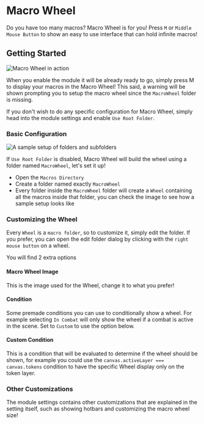 
# Macro Wheel

Do you have too many macros? Macro Wheel is for you\! Press `M` or
`Middle Mouse Button` to show an easy to use interface that can hold
infinite macros\!


## Getting Started
<Image src="/../public/images/Macro-Wheel/Macrowheel.png" alt="Macro Wheel in action" width={2000} height={2000} className={styles.wikiimage}/>

When you enable the module it will be already ready to go, simply press
M to display your macros in the Macro Wheel\! This said, a warning will
be shown prompting you to setup the macro wheel since the `MacroWheel`
folder is missing.

If you don't wish to do any specific configuration for Macro Wheel,
simply head into the module settings and enable `Use Root Folder`.

### Basic Configuration

<Image src="/../public/images/Macro-Wheel/Macrowheelsample.png" alt="A sample setup of folders and subfolders" width={2000} height={2000} className={styles.wikiimage}/>

If `Use Root Folder` is
disabled, Macro Wheel will build the wheel using a folder named
`MacroWheel`, let's set it up\!

  - Open the `Macros Directory`
  - Create a folder named exactly `MacroWheel`
  - Every folder inside the `MacroWheel` folder will create a `Wheel`
    containing all the macros inside that folder, you can check the
    image to see how a sample setup looks like

### Customizing the Wheel

Every `Wheel` is a `macro folder`, so to customize it, simply edit the
folder. If you prefer, you can open the edit folder dialog by clicking
with the `right mouse button` on a wheel.

You will find 2 extra options

#### Macro Wheel Image

This is the image used for the Wheel, change it to what you prefer\!

#### Condition

Some premade conditions you can use to conditionally show a wheel. For
example selecting `In Combat` will only show the wheel if a combat is
active in the scene. Set to `Custom` to use the option below.

#### Custom Condition

This is a condition that will be evaluated to determine if the wheel
should be shown, for example you could use the `canvas.activeLayer ===
canvas.tokens` condition to have the specific Wheel display only on the
token layer.

### Other Customizations

The module settings contains other customizations that are explained in
the setting itself, such as showing hotbars and customizing the macro
wheel size\!

